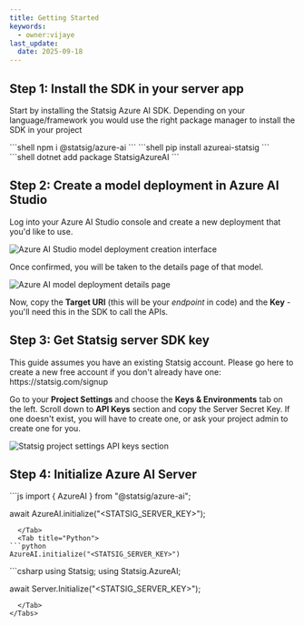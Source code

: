 ```yaml
---
title: Getting Started
keywords:
  - owner:vijaye
last_update:
  date: 2025-09-18
---
```



## Step 1: Install the SDK in your server app

Start by installing the Statsig Azure AI SDK.  Depending on your language/framework you would use the right package manager to install the SDK in your project

<Tabs>
  <Tab title="NodeJS">
```shell
npm i @statsig/azure-ai
```
  </Tab>
  <Tab title="Python">
```shell
pip install azureai-statsig
```
  </Tab>
  <Tab title=".NET">
```shell
dotnet add package StatsigAzureAI
```
  </Tab>
</Tabs>

## Step 2: Create a model deployment in Azure AI Studio

Log into your Azure AI Studio console and create a new deployment that you'd like to use.

<Frame>
  <img src="https://github.com/user-attachments/assets/3172d6f9-176e-4a3b-817f-3a5bd3af4291" alt="Azure AI Studio model deployment creation interface" />
</Frame>

Once confirmed, you will be taken to the details page of that model.  

<Frame>
  <img src="https://github.com/user-attachments/assets/b8f46ed9-ce02-486f-b6f7-1d09f7b62f33" alt="Azure AI model deployment details page" />
</Frame>

Now, copy the **Target URI** (this will be your _endpoint_ in code) and the **Key** - you'll need this in the SDK to call the APIs.

## Step 3: Get Statsig server SDK key

<Info>
This guide assumes you have an existing Statsig account. Please go here to create a new free account if you don't already have one: https://statsig.com/signup
</Info>

Go to your **Project Settings** and choose the **Keys & Environments** tab on the left.  Scroll down to **API Keys** section and copy the Server Secret Key.  If one doesn't exist, you will have to create one, or ask your project admin to create one for you.

<Frame>
  <img src="https://github.com/user-attachments/assets/f60f6f2b-60d0-4804-8db5-b82d4ac96bcf" alt="Statsig project settings API keys section" />
</Frame>


## Step 4: Initialize Azure AI Server

<Tabs>
  <Tab title="NodeJS">
```js
import { AzureAI } from "@statsig/azure-ai";

await AzureAI.initialize("<STATSIG_SERVER_KEY>");
```
  </Tab>
  <Tab title="Python">
```python
AzureAI.initialize("<STATSIG_SERVER_KEY>")
```
  </Tab>
  <Tab title=".NET">
```csharp
using Statsig;
using Statsig.AzureAI;

await Server.Initialize("<STATSIG_SERVER_KEY>");
```
  </Tab>
</Tabs>

